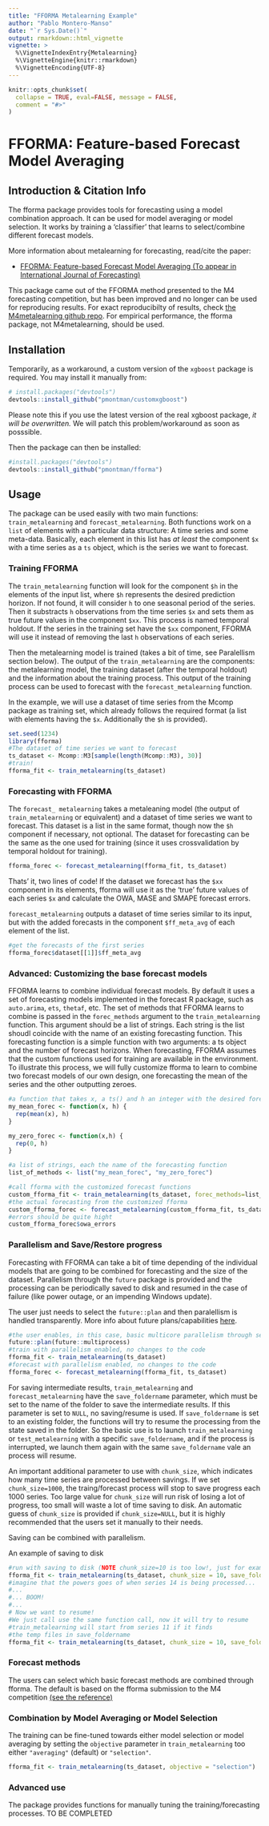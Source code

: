 ```yaml
---
title: "FFORMA Metalearning Example"
author: "Pablo Montero-Manso"
date: "`r Sys.Date()`"
output: rmarkdown::html_vignette
vignette: >
  %\VignetteIndexEntry{Metalearning}
  %\VignetteEngine{knitr::rmarkdown}
  %\VignetteEncoding{UTF-8}
---
```


```r
knitr::opts_chunk$set(
  collapse = TRUE, eval=FALSE, message = FALSE,
  comment = "#>"
)
```

# FFORMA: Feature-based Forecast Model Averaging


## Introduction & Citation Info 

The fforma package provides tools for forecasting using a model combination approach. It can be used for model averaging or model selection. It works by training a 'classifier' that learns to select/combine different forecast models.

More information about metalearning for forecasting, read/cite the paper:

  * [FFORMA: Feature-based Forecast Model Averaging (To appear in International Journal of Forecasting)](https://robjhyndman.com/publications/fforma/)

This package came out of the FFORMA method presented to the M4 forecasting competition,
but has been improved and no longer can be used for reproducing results. 
For exact reproducibilty of results, check [the M4metalearning github repo](https://github.com/robjhyndman/M4metalearning). For empirical performance, the fforma package, not M4metalearning, should be used.

## Installation

Temporarily, as a workaround, a custom version of the `xgboost` package is required. 
You may install it manually from:

```r
# install.packages("devtools")
devtools::install_github("pmontman/customxgboost")
```
Please note this if you use the latest version of the real xgboost package, *it will be overwritten.* We will patch
this problem/workaround as soon as posssible.

Then the package can then be installed:

```r
#install.packages("devtools")
devtools::install_github("pmontman/fforma")
```


## Usage

The package can be used easily with two main functions: `train_metalearning` and `forecast_metalearning`.
Both functions work on a `list` of elements with a particular data structure: A time series and some meta-data.
Basically, each element in this list has *at least* the component `$x` with a time series as a `ts` object, which is the series we want to forecast.

### Training FFORMA

The `train_metalearning` function will look for the component `$h` in the elements of the input list, where `$h` represents the desired prediction horizon. If not found, it will consider `h` to one seasonal period of the series. Then it substracts `h` observations from the time series `$x` and sets them as true future values in the component `$xx`. This process is named temporal holdout.  If the series in the training set have the `$xx` component, FFORMA will use it instead of removing the last `h` observations of each series.


Then the metalearning model is trained (takes a bit of time, see Paralellism section below). The output of the `train_metalearning` are the components: the metalearning model, the training dataset (after the temporal holdout) and the information about the training process. This output of the training process can be used to forecast with the `forecast_metalearning` function.

In the example, we will use a dataset of time series from the Mcomp package as training set, which already follows the required format (a list with elements having the `$x`. Additionally the `$h` is provided).
```r
set.seed(1234)
library(fforma)
#The dataset of time series we want to forecast
ts_dataset <- Mcomp::M3[sample(length(Mcomp::M3), 30)]
#train!
fforma_fit <- train_metalearning(ts_dataset)
```
### Forecasting with FFORMA

The `forecast_ metalearning` takes a metaleaning model (the output of `train_metalearning` or equivalent) and a dataset of time series we want to forecast. This dataset is a list in the same format, though now the `$h` component if necessary, not optional. The dataset for forecasting can be the same as the one used for training (since it uses crossvalidation by temporal holdout for training).

```r
fforma_forec <- forecast_metalearning(fforma_fit, ts_dataset)
```
Thats' it, two lines of code!
If the dataset we forecast has the `$xx` component in its elements, fforma will use it as the 'true' future values of each series `$x` and calculate the OWA, MASE and SMAPE forecast errors.


`forecast_metalearning` outputs a dataset of time series similar to its input, but with the added forecasts in the component `$ff_meta_avg` of each element of the list.

```r
#get the forecasts of the first series
fforma_forec$dataset[[1]]$ff_meta_avg
```

### Advanced: Customizing the base forecast models
FFORMA learns to combine individual forecast models. By default it uses a set of forecasting models implemented in the forecast R package, such as `auto.arima`, `ets`, `thetaf`, etc. The set of methods that FFORMA learns to combine is passed in the `forec_methods` argument to the `train_metalearning` function.
This argument should be a list of strings. Each string is the list shoudl coincide with the name of an existing forecasting function. This forecasting function is a simple function with two arguments: a ts object and the number of forecast horizons. When forecasting, FFORMA assumes that the custom functions used for training are available in the environment.
To illustrate this process, we will fully customize fforma to learn to combine two forecast models of our own design, one forecasting the mean of the series and the other outputting zeroes.

```r
#a function that takes x, a ts() and h an integer with the desired forecast horizon
my_mean_forec <- function(x, h) { 
  rep(mean(x), h)
}

my_zero_forec <- function(x,h) {
  rep(0, h)
}

#a list of strings, each the name of the forecasting function
list_of_methods <- list("my_mean_forec", "my_zero_forec")

#call fforma with the customized forecast functions
custom_fforma_fit <- train_metalearning(ts_dataset, forec_methods=list_of_methods)
#the actual forecasting from the customized fforma
custom_fforma_forec <- forecast_metalearning(custom_fforma_fit, ts_dataset)
#errors should be quite hight
custom_fforma_forec$owa_errors

```

### Parallelism and Save/Restore progress

Forecasting with FFORMA can take a bit of time depending of the individual models that are going to be combined for forecasting and the size of the dataset.
Parallelism through the `future` package is provided and the processing can be periodically saved to disk and resumed in the case of failure (like power outage, or an impending Windows update).

The user just needs to select the `future::plan` and then paralellism is handled transparently. More info about future plans/capabilities [here](https://github.com/HenrikBengtsson/future).

```r
#the user enables, in this case, basic multicore parallelism through several processes
future::plan(future::multiprocess)
#train with parallelism enabled, no changes to the code
fforma_fit <- train_metalearning(ts_dataset)
#forecast with parallelism enabled, no changes to the code
fforma_forec <- forecast_metalearning(fforma_fit, ts_dataset)
```
For saving intermediate results, `train_metalearning` and `forecast_metalearning` have the
`save_foldername` parameter, which must be set to the name of the folder to save the intermediate results.
If this parameter is set to `NULL`, no saving/resume is used. If `save_foldername` is set to an existing folder,
the functions will try to resume the processing from the state saved in the folder. So the basic use is to
launch `train_metalearning` or `test_metalearning` with a specific `save_foldername`, and if the process is interrupted, we launch them again with the same `save_foldername` vale an process will resume.

An important additional parameter to use with `chunk_size`, which indicates how many time series are processed between savings. If we set `chunk_size=1000`, the traing/forecast process will stop to save progress each 1000 series.
Too large value for `chunk_size` will run risk of losing a lot of progress, too small will waste a lot of time saving to disk. An automatic guess of `chunk_size` is provided if `chunk_size=NULL`, but it is highly recommended that the users set it manually to their needs.

Saving can be combined with parallelism.

An example of saving to disk
```r
#run with saving to disk (NOTE chunk_size=10 is too low!, just for example)
fforma_fit <- train_metalearning(ts_dataset, chunk_size = 10, save_foldername = "my_tmp_fforma")
#imagine that the powers goes of when series 14 is being processed...
#...
#... BOOM!
#...
# Now we want to resume!
#We just call use the same function call, now it will try to resume
#train_metalearning will start from series 11 if it finds
#the temp files in save_foldername
fforma_fit <- train_metalearning(ts_dataset, chunk_size = 10, save_foldername = "my_tmp_fforma")
```

### Forecast methods
The users can select which basic forecast methods are combined through fforma.
The default is based on the fforma submission to the M4 competition [(see the reference)](https://robjhyndman.com/publications/fforma/)

### Combination by Model Averaging or Model Selection
The training can be fine-tuned towards either model selection or model averaging by 
setting the `objective` parameter in `train_metalearning` too either `"averaging"` (default) or `"selection"`.

```r
fforma_fit <- train_metalearning(ts_dataset, objective = "selection")
```

### Advanced use
The package provides functions for manually tuning the training/forecasting processes.
 TO BE COMPLETED
